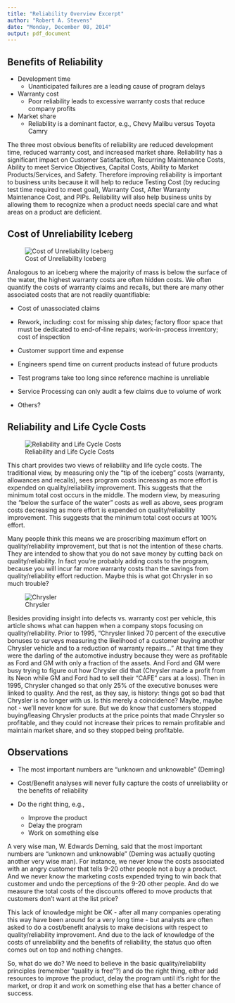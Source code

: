---
title: "Reliability Overview Excerpt"
author: "Robert A. Stevens"
date: "Monday, December 08, 2014"
output: pdf_document
---

## Benefits of Reliability

- Development time
    + Unanticipated failures are a leading cause of program delays

- Warranty cost
    + Poor reliability leads to excessive warranty costs that reduce company profits

- Market share
    + Reliability is a dominant factor, e.g., Chevy Malibu versus Toyota Camry

The three most obvious benefits of reliability are reduced development time, reduced warranty cost, and increased market share. Reliability has a significant impact on Customer Satisfaction, Recurring Maintenance Costs, Ability to meet Service Objectives, Capital Costs, Ability to Market Products/Services, and Safety. Therefore improving reliability is important to business units because it will help to reduce Testing Cost (by reducing test time required to meet goal), Warranty Cost, After Warranty Maintenance Cost, and PIPs. Reliability will also help business units by allowing them to recognize when a product needs special care and what areas on a product are deficient.

## Cost of Unreliability Iceberg

![Cost of Unreliability Iceberg](CostOfUnreliabilityIceberg.jpg)

Analogous to an iceberg where the majority of mass is below the surface of the water, the highest warranty costs are often hidden costs. We often quantify the costs of warranty claims and recalls, but there are many other associated costs that are not readily quantifiable:

- Cost of unassociated claims

- Rework, including:  cost for missing ship dates; factory floor space that must be dedicated to end-of-line repairs; work-in-process inventory; cost of inspection

- Customer support time and expense

- Engineers spend time on current products instead of future products

- Test programs take too long since reference machine is unreliable

- Service Processing can only audit a few claims due to volume of work

- Others?

## Reliability and Life Cycle Costs

![Reliability and Life Cycle Costs](ReliabilityAndLifeCycleCosts.jpg)

This chart provides two views of reliability and life cycle costs.  The traditional view, by measuring only the "tip of the iceberg" costs (warranty, allowances and recalls), sees program costs increasing as more effort is expended on quality/reliability improvement.  This suggests that the minimum total cost occurs in the middle.  The modern view, by measuring the "below the surface of the water" costs as well as above, sees program costs decreasing as more effort is expended on quality/reliability improvement.  This suggests that the minimum total cost occurs at 100% effort.  

Many people think this means we are proscribing maximum effort on quality/reliability improvement, but that is not the intention of these charts.  They are intended to show that you do not save money by cutting back on quality/reliability.  In fact you're probably adding costs to the program, because you will incur far more warranty costs than the savings from quality/reliability effort reduction.  Maybe this is what got Chrysler in so much trouble?

![Chrysler](Chrysler.jpg)

Besides providing insight into defects vs. warranty cost per vehicle, this article shows what can happen when a company stops focusing on quality/reliability.  Prior to 1995, "Chrysler linked 70 percent of the executive bonuses to surveys measuring the likelihood of a customer buying another Chrysler vehicle and to a reduction of warranty repairs..."  At that time they were the darling of the automotive industry because they were as profitable as Ford and GM with only a fraction of the assets.  And Ford and GM were busy trying to figure out how Chrysler did that (Chrysler made a profit from its Neon while GM and Ford had to sell their "CAFE" cars at a loss).  Then in 1995, Chrysler changed so that only 25% of the executive bonuses were linked to quality.  And the rest, as they say, is history:  things got so bad that Chrysler is no longer with us. Is this merely a coincidence?  Maybe, maybe not - we'll never know for sure.  But we do know that customers stopped buying/leasing Chrysler products at the price points that made Chrysler so profitable, and they could not increase their prices to remain profitable and maintain market share, and so they stopped being profitable.

## Observations

- The most important numbers are "unknown and unknowable" (Deming)

- Cost/Benefit analyses will never fully capture the costs of unreliability or the benefits of reliability

- Do the right thing, e.g.,
    + Improve the product
    + Delay the program
    + Work on something else
    
A very wise man, W. Edwards Deming, said that the most important numbers are "unknown and unknowable" (Deming was actually quoting another very wise man).  For instance, we never know the costs associated with an angry customer that tells 9-20 other people not a buy a product.  And we never know the marketing costs expended trying to win back that customer and undo the perceptions of the 9-20 other people.  And do we measure the total costs of the discounts offered to move products that customers don't want at the list price?

This lack of knowledge might be OK - after all many companies operating this way have been around for a very long time - but analysts are often asked to do a cost/benefit analysis to make decisions with respect to quality/reliability improvement.  And due to the lack of knowledge of the costs of unreliability and the benefits of reliability, the status quo often comes out on top and nothing changes.

So, what do we do?  We need to believe in the basic quality/reliability principles (remember "quality is free"?) and do the right thing, either add resources to improve the product, delay the program until it's right for the market, or drop it and work on something else that has a better chance of success.
